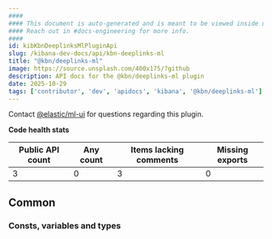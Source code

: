 ```yaml
---
####
#### This document is auto-generated and is meant to be viewed inside our experimental, new docs system.
#### Reach out in #docs-engineering for more info.
####
id: kibKbnDeeplinksMlPluginApi
slug: /kibana-dev-docs/api/kbn-deeplinks-ml
title: "@kbn/deeplinks-ml"
image: https://source.unsplash.com/400x175/?github
description: API docs for the @kbn/deeplinks-ml plugin
date: 2025-10-29
tags: ['contributor', 'dev', 'apidocs', 'kibana', '@kbn/deeplinks-ml']
---
```




Contact [@elastic/ml-ui](https://github.com/orgs/elastic/teams/ml-ui) for questions regarding this plugin.

**Code health stats**

| Public API count  | Any count | Items lacking comments | Missing exports |
|-------------------|-----------|------------------------|-----------------|
| 3 | 0 | 3 | 0 |

## Common

### Consts, variables and types
<DocDefinitionList data={kbnDeeplinksMlObj.common.misc}/>

